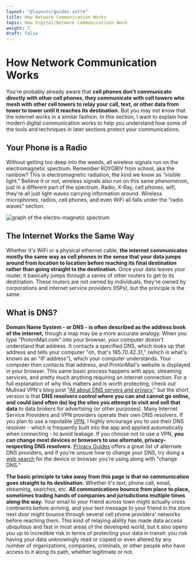 ```yaml
---
layout: "@layouts/guides.astro"
title: How Network Communication Works
topic: How Digital/Network Communications Work
weight: 7
draft: false
---
```


# How Network Communication Works

You're probably already aware that **cell phones don't communicate directly with other cell phones, they communicate with cell towers who mesh with other cell towers to relay your call, text, or other data from tower to tower until it reaches its destination.** But you may not know that the internet works in a similar fashion. In this section, I want to explain how modern digital communication works to help you understand how some of the tools and techniques in later sections protect your communications.

## Your Phone is a Radio

Without getting too deep into the weeds, all wireless signals run on the electromagnetic spectrum. Remember ROYGBIV from school, aka the rainbow? This is electromagnetic radiation, the kind we know as “visible light.” Believe it or not, wireless signals also run on this same phenomenon, just in a different part of the spectrum. Radio, X-Ray, cell phones, wifi, they're all just light waves carrying information around. Wireless microphones, radios, cell phones, and even WiFi all falls under the “radio waves” section.

![graph of the electro-magnetic spectrum](/images/graphics/em_spectrum.png)

## The Internet Works the Same Way

Whether it's WiFi or a physical ethernet cable, **the internet communicates mostly the same way as cell phones in the sense that your data jumps around from location to location before reaching its final destination rather than going straight to the destination.** Once your data leaves your router, it basically jumps through a series of other routers to get to its destination. These routers are not owned by individuals, they're owned by corporations and internet service providers (ISPs), but the principle is the same.

## What is DNS?

**Domain Name System - or DNS - is often described as the address book of the internet,** though a map may be a more accurate analogy. When you type "ProtonMail.com" into your browser, your computer doesn't understand that address. It contacts a specified DNS, which looks up that address and tells your computer "oh, that's 185.70.42.31," (which is what's known as an "IP address"), which your computer understands. Your computer then contacts that address, and ProtonMail's website is displayed in your browser. This same basic process happens with apps, streaming services, and pretty much anything requiring an internet connection. For a full explanation of why this matters and is worth protecting, check out Mullvad VPN's blog post "[All about DNS servers and privacy](https://mullvad.net/en/help/all-about-dns-servers-and-privacy/)," but the short version is that **DNS resolvers control where you can and cannot go online, and could (and often do) log the sites you attempt to visit and sell that data** to data brokers for advertising (or other purposes). Many Internet Service Providers and VPN providers operate their own DNS resolvers. If you plan to use a reputable [VPN](/guides/less-important/vpns), I highly encourage you to use their DNS resolver - which is frequently built into the app and applied automatically when connecting - to avoid leakage. If you choose not to use a VPN, **you can change most devices or browsers to use alternate, privacy-respecting DNS resolvers.** [Privacy Guides](https://privacyguides.org/dns/) offers a great list of alternate DNS providers, and if you're unsure how to change your DNS, try doing a [web search](/guides/less-important/habits#search-engines) for the device or browser you're using along with "change DNS."

**The basic principle to take away from this page is that no communication goes straight to its destination.** Whether it's text, phone call, email, streaming, searches, etc. **All communications bounce from place to place, sometimes trading hands of companies and jurisdictions multiple times along the way.** Your email to your friend across town might actually cross continents before arriving, and your text message to your friend in the store next door might bounce through several cell phone providers' networks before reaching them. This kind of relaying ability has made data access ubiquitous and fast in most areas of the developed world, but it also opens you up to incredible risk in terms of protecting your data in transit: you risk having your data unknowingly read or copied or even altered by any number of organizations, companies, criminals, or other people who have access to it along its path, whether legitimate or not.
